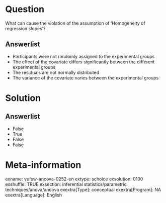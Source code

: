 Question
========
What can cause the violation of the assumption of 'Homogeneity of
regression slopes'?

Answerlist
----------
* Participants were not randomly assigned to the experimental groups
* The effect of the covariate differs significantly between the different
  experimental groups
* The residuals are not normally distributed
* The variance of the covariate varies between the experimental groups

Solution
========


Answerlist
----------
* False
* True
* False
* False

Meta-information
================
exname: vufsw-ancova-0252-en
extype: schoice
exsolution: 0100
exshuffle: TRUE
exsection: inferential statistics/parametric techniques/anova/ancova
exextra[Type]: conceptual
exextra[Program]: NA
exextra[Language]: English

